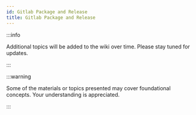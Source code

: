 ```yaml
---
id: Gitlab Package and Release
title: Gitlab Package and Release
---
```


:::info

Additional topics will be added to the wiki over time. Please stay tuned for updates.

:::

:::warning

Some of the materials or topics presented may cover foundational concepts. Your understanding is appreciated.

:::

